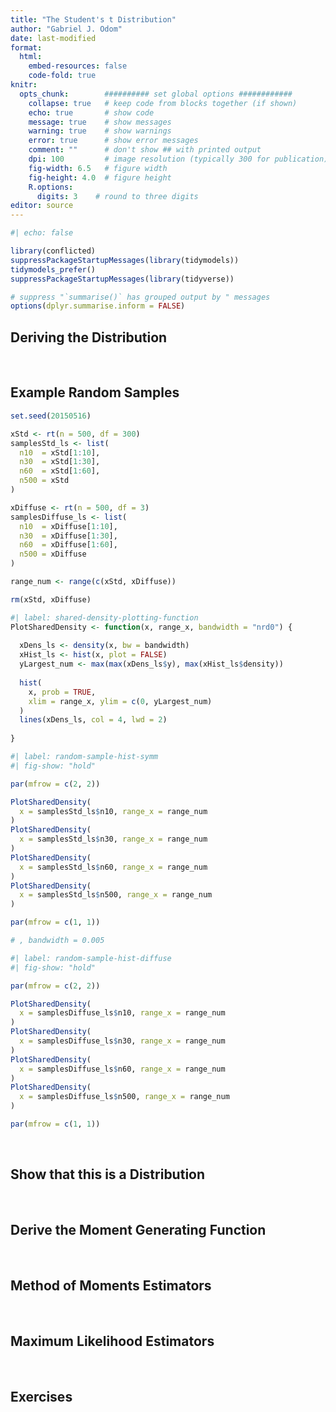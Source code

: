 ```yaml
---
title: "The Student's t Distribution"
author: "Gabriel J. Odom"
date: last-modified
format:
  html:
    embed-resources: false
    code-fold: true
knitr:
  opts_chunk:        ########## set global options ############
    collapse: true   # keep code from blocks together (if shown)
    echo: true       # show code
    message: true    # show messages
    warning: true    # show warnings
    error: true      # show error messages
    comment: ""      # don't show ## with printed output
    dpi: 100         # image resolution (typically 300 for publication)
    fig-width: 6.5   # figure width
    fig-height: 4.0  # figure height
    R.options:    
      digits: 3    # round to three digits
editor: source
---
```


```r
#| echo: false

library(conflicted)
suppressPackageStartupMessages(library(tidymodels))
tidymodels_prefer()
suppressPackageStartupMessages(library(tidyverse))

# suppress "`summarise()` has grouped output by " messages
options(dplyr.summarise.inform = FALSE)
```



## Deriving the Distribution


</br>



## Example Random Samples

```r
set.seed(20150516)

xStd <- rt(n = 500, df = 300)
samplesStd_ls <- list(
  n10  = xStd[1:10],
  n30  = xStd[1:30],
  n60  = xStd[1:60],
  n500 = xStd
)

xDiffuse <- rt(n = 500, df = 3)
samplesDiffuse_ls <- list(
  n10  = xDiffuse[1:10],
  n30  = xDiffuse[1:30],
  n60  = xDiffuse[1:60],
  n500 = xDiffuse
)

range_num <- range(c(xStd, xDiffuse))

rm(xStd, xDiffuse)
```

```r
#| label: shared-density-plotting-function
PlotSharedDensity <- function(x, range_x, bandwidth = "nrd0") {
  
  xDens_ls <- density(x, bw = bandwidth)
  xHist_ls <- hist(x, plot = FALSE)
  yLargest_num <- max(max(xDens_ls$y), max(xHist_ls$density))
  
  hist(
    x, prob = TRUE,
    xlim = range_x, ylim = c(0, yLargest_num)
  )
  lines(xDens_ls, col = 4, lwd = 2)
  
}
```


```r
#| label: random-sample-hist-symm
#| fig-show: "hold"

par(mfrow = c(2, 2))

PlotSharedDensity(
  x = samplesStd_ls$n10, range_x = range_num
)
PlotSharedDensity(
  x = samplesStd_ls$n30, range_x = range_num
)
PlotSharedDensity(
  x = samplesStd_ls$n60, range_x = range_num
)
PlotSharedDensity(
  x = samplesStd_ls$n500, range_x = range_num
)

par(mfrow = c(1, 1))

# , bandwidth = 0.005
```

```r
#| label: random-sample-hist-diffuse
#| fig-show: "hold"

par(mfrow = c(2, 2))

PlotSharedDensity(
  x = samplesDiffuse_ls$n10, range_x = range_num
)
PlotSharedDensity(
  x = samplesDiffuse_ls$n30, range_x = range_num
)
PlotSharedDensity(
  x = samplesDiffuse_ls$n60, range_x = range_num
)
PlotSharedDensity(
  x = samplesDiffuse_ls$n500, range_x = range_num
)

par(mfrow = c(1, 1))
```


</br>



## Show that this is a Distribution


</br>



## Derive the Moment Generating Function


</br>



## Method of Moments Estimators


</br>



## Maximum Likelihood Estimators


</br>



## Exercises


